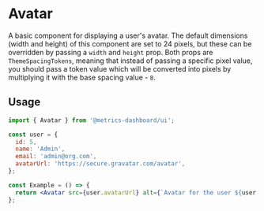 
<Meta title="MDX|Avatar" component={Avatar} />

# Avatar

A basic component for displaying a user's avatar. The default dimensions (width and height) of this component are set to 24 pixels, but these can be overridden by passing a `width` and `height` prop. Both props are `ThemeSpacingTokens`, meaning that instead of passing a specific pixel value, you should pass a token value which will be converted into pixels by multiplying it with the base spacing value - `8`.

## Usage

```jsx
import { Avatar } from '@metrics-dashboard/ui';

const user = {
  id: 5,
  name: 'Admin',
  email: 'admin@org.com',
  avatarUrl: 'https://secure.gravatar.com/avatar',
};

const Example = () => {
  return <Avatar src={user.avatarUrl} alt={`Avatar for the user ${user.name}`} width={4} height={4} />;
};
```

<ArgTypes of={Avatar} />
